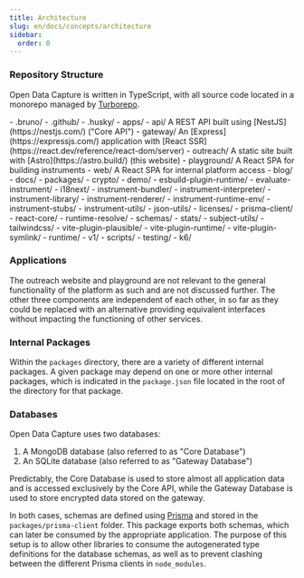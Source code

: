 ```yaml
---
title: Architecture
slug: en/docs/concepts/architecture
sidebar:
  order: 0
---
```



### Repository Structure

Open Data Capture is written in TypeScript, with all source code located in a monorepo managed by [Turborepo](https://turbo.build/).

<FileTree>
- .bruno/
- .github/
- .husky/
- apps/
  - api/ A REST API built using [NestJS](https://nestjs.com/) ("Core API")
  - gateway/ An [Express](https://expressjs.com/) application with [React SSR](https://react.dev/reference/react-dom/server)
  - outreach/ A static site built with [Astro](https://astro.build/) (this website)
  - playground/ A React SPA for building instruments
  - web/ A React SPA for internal platform access
- blog/
- docs/
- packages/
  - crypto/
  - demo/
  - esbuild-plugin-runtime/
  - evaluate-instrument/
  - i18next/
  - instrument-bundler/
  - instrument-interpreter/
  - instrument-library/
  - instrument-renderer/
  - instrument-runtime-env/
  - instrument-stubs/
  - instrument-utils/
  - json-utils/
  - licenses/
  - prisma-client/
  - react-core/
  - runtime-resolve/
  - schemas/
  - stats/
  - subject-utils/
  - tailwindcss/
  - vite-plugin-plausible/
  - vite-plugin-runtime/
  - vite-plugin-symlink/
- runtime/
  - v1/
- scripts/
- testing/
  - k6/

</FileTree>

### Applications

The outreach website and playground are not relevant to the general functionality of the platform as such and are
not discussed further. The other three components are independent of each other, in so far as they could be replaced
with an alternative providing equivalent interfaces without impacting the functioning of other services.

### Internal Packages

Within the `packages` directory, there are a variety of different internal packages. A given package may
depend on one or more other internal packages, which is indicated in the `package.json` file located in the
root of the directory for that package.

### Databases

Open Data Capture uses two databases:

1. A MongoDB database (also referred to as "Core Database")
2. An SQLite database (also referred to as "Gateway Database")

Predictably, the Core Database is used to store almost all application data and is accessed exclusively
by the Core API, while the Gateway Database is used to store encrypted data stored on the gateway.

In both cases, schemas are defined using [Prisma](https://www.prisma.io/) and stored in the `packages/prisma-client`
folder. This package exports both schemas, which can later be consumed by the appropriate application. The purpose of
this setup is to allow other libraries to consume the autogenerated type definitions for the database schemas, as
well as to prevent clashing between the different Prisma clients in `node_modules`.
